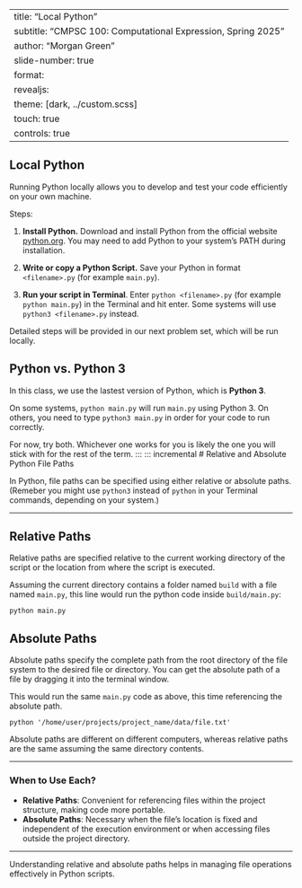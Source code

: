 
---
title: "Local Python"
subtitle: "CMPSC 100: Computational Expression, Spring 2025"
author: "Morgan Green"
slide-number: true
format:
  revealjs: 
    theme: [dark, ../custom.scss]
touch: true
controls: true
---

::: incremental
# Local Python 

Running Python locally allows you to develop and test your code efficiently on your own machine.

Steps: 

1. **Install Python.** Download and install Python from the official website [python.org](https://www.python.org/downloads/). You may need to add Python to your system's PATH during installation.

2. **Write or copy a Python Script.** Save your Python in format `<filename>.py` (for example `main.py`).

3. **Run your script in Terminal**. Enter `python <filename>.py` (for example `python main.py`) in the Terminal and hit enter. Some systems will use `python3 <filename>.py` instead. 

Detailed steps will be provided in our next problem set, which will be run locally. 




:::
::: incremental
# Python vs. Python 3

In this class, we use the lastest version of Python, which is **Python 3**. 

On some systems, `python main.py` will run `main.py` using Python 3. On others, you need to type `python3 main.py` in order for your code to run correctly.

For now, try both. Whichever one works for you is likely the one you will stick with for the rest of the term. :::
::: incremental
# Relative and Absolute Python File Paths

In Python, file paths can be specified using either relative or absolute paths. (Remeber you might use `python3` instead of `python` in your Terminal commands, depending on your system.)

---

## Relative Paths

Relative paths are specified relative to the current working directory of the script or the location from where the script is executed.

 Assuming the current directory contains a folder named `build` with a file named `main.py`, this line would run the python code inside `build/main.py`:

`python main.py`

## Absolute Paths

Absolute paths specify the complete path from the root directory of the file system to the desired file or directory. You can get the absolute path of a file by dragging it into the terminal window. 

This would run the same  `main.py` code as above, this time referencing the absolute path. 

`python '/home/user/projects/project_name/data/file.txt'`

Absolute paths are different on different computers, whereas relative paths are the same assuming the same directory contents. 

---

### When to Use Each?

- **Relative Paths**: Convenient for referencing files within the project structure, making code more portable.
- **Absolute Paths**: Necessary when the file's location is fixed and independent of the execution environment or when accessing files outside the project directory.

---

Understanding relative and absolute paths helps in managing file operations effectively in Python scripts.
:::
